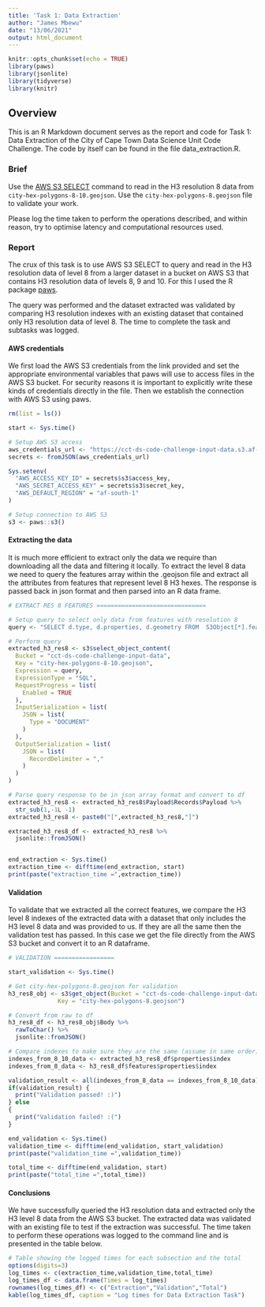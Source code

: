```yaml
---
title: 'Task 1: Data Extraction'
author: "James Mbewu"
date: "13/06/2021"
output: html_document
---
```


```r
knitr::opts_chunk$set(echo = TRUE)
library(paws)
library(jsonlite)
library(tidyverse)
library(knitr)

```

## Overview

This is an R Markdown document serves as the report and code for Task 1: Data Extraction
of the City of Cape Town Data Science Unit Code Challenge. The code by itself
can be found in the file data_extraction.R.

### Brief

Use the [AWS S3 SELECT](https://docs.aws.amazon.com/AmazonS3/latest/userguide/s3-glacier-select-sql-reference-select.html) command to read in the H3 resolution 8 data from `city-hex-polygons-8-10.geojson`. Use the `city-hex-polygons-8.geojson` file to validate your work.

Please log the time taken to perform the operations described, and within reason, try to optimise latency and computational resources used.

### Report

The crux of this task is to use AWS S3 SELECT to query and read in the H3 resolution data
of level 8 from a larger dataset in a bucket on AWS S3 that contains H3 resolution data of levels
8, 9 and 10. For this I used the R package [paws](https://github.com/paws-r/paws).

The query was performed and the dataset extracted was validated by comparing H3
resolution indexes with an existing dataset that contained only H3 resolution data of 
level 8. The time to complete the task and subtasks was logged.

#### AWS credentials

We first load the AWS S3 credentials from the link provided and set the appropriate
environmental variables that paws will use to access files in the AWS S3 bucket.
For security reasons it is important to explicitly write these kinds of credentials 
directly in the file. Then we establish the connection with AWS S3 using paws.

```r
rm(list = ls())

start <- Sys.time()

# Setup AWS S3 access
aws_credentials_url <- "https://cct-ds-code-challenge-input-data.s3.af-south-1.amazonaws.com/ds_code_challenge_creds.json"
secrets <- fromJSON(aws_credentials_url)

Sys.setenv(
  "AWS_ACCESS_KEY_ID" = secrets$s3$access_key,
  "AWS_SECRET_ACCESS_KEY" = secrets$s3$secret_key,
  "AWS_DEFAULT_REGION" = "af-south-1"
)

# Setup connection to AWS S3
s3 <- paws::s3()
```

#### Extracting the data

It is much more efficient to extract only the data we require than downloading
all the data and filtering it locally. To extract the level 8 data we need to query 
the features array within the .geojson file and extract all the attributes from
features that represent level 8 H3 hexes. The response is passed back in json
format and then parsed into an R data frame.

```r

# EXTRACT RES 8 FEATURES ===============================

# Setup query to select only data from features with resolution 8 
query <- "SELECT d.type, d.properties, d.geometry FROM  S3Object[*].features[*] d WHERE d.properties.resolution = 8"

# Perform query
extracted_h3_res8 <- s3$select_object_content(
  Bucket = "cct-ds-code-challenge-input-data",
  Key = "city-hex-polygons-8-10.geojson",
  Expression = query,
  ExpressionType = "SQL",
  RequestProgress = list(
    Enabled = TRUE
  ),
  InputSerialization = list(
    JSON = list(
      Type = "DOCUMENT"
    )
  ),
  OutputSerialization = list(
    JSON = list(
      RecordDelimiter = ","
    )
  )
)

# Parse query response to be in json array format and convert to df
extracted_h3_res8 <- extracted_h3_res8$Payload$Records$Payload %>% 
  str_sub(1,-1L -1)
extracted_h3_res8 <- paste0("[",extracted_h3_res8,"]")

extracted_h3_res8_df <- extracted_h3_res8 %>% 
  jsonlite::fromJSON()


end_extraction <- Sys.time()
extraction_time <- difftime(end_extraction, start)
print(paste("extraction_time =",extraction_time))

```

#### Validation

To validate that we extracted all the correct features, we compare the H3 level 8 
indexes of the extracted data with a dataset that only includes the H3 level 8
data and was provided to us. If they are all the same then the validation test
has passed. In this case we get the file directly from the AWS S3 bucket and
convert it to an R dataframe.

```r
# VALIDATION =================

start_validation <- Sys.time()

# Get city-hex-polygons-8.geojson for validation
h3_res8_obj <- s3$get_object(Bucket = "cct-ds-code-challenge-input-data",
              Key = "city-hex-polygons-8.geojson")

# Convert from raw to df
h3_res8_df <- h3_res8_obj$Body %>%
  rawToChar() %>%
  jsonlite::fromJSON()

# Compare indexes to make sure they are the same (assume in same order)
indexes_from_8_10_data <- extracted_h3_res8_df$properties$index
indexes_from_8_data <- h3_res8_df$features$properties$index

validation_result <- all(indexes_from_8_data == indexes_from_8_10_data)
if(validation_result) {
  print("Validation passed! :)")
} else
{
  print("Validation failed! :(")
}

end_validation <- Sys.time()
validation_time <- difftime(end_validation, start_validation)
print(paste("validation_time =",validation_time))

total_time <- difftime(end_validation, start)
print(paste("total_time =",total_time))

```

#### Conclusions

We have successfully queried the H3 resolution data and extracted only the H3 
level 8 data from the AWS S3 bucket. The extracted data was validated with an
existing file to test if the extraction was successful. The time taken to perform
these operations was logged to the command line and is presented in the table below.

```r

# Table showing the logged times for each subsection and the total
options(digits=3)
log_times <- c(extraction_time,validation_time,total_time)
log_times_df <- data.frame(Times = log_times)
rownames(log_times_df) <- c("Extraction","Validation","Total")
kable(log_times_df, caption = "Log times for Data Extraction Task")

```